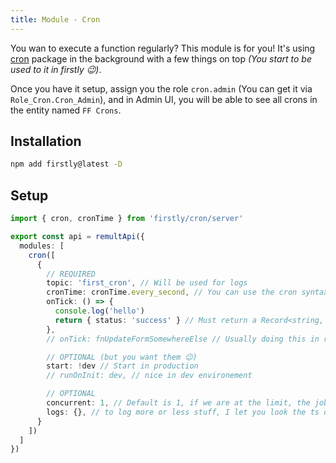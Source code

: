 ```yaml
---
title: Module - Cron
---
```


You wan to execute a function regularly? This module is for you! It's using
[cron](https://www.npmjs.com/package/cron) package in the background with a few things on top _(You
start to be used to it in firstly 😉)_.

Once you have it setup, assign you the role `cron.admin` (You can get it via
`Role_Cron.Cron_Admin`), and in Admin UI, you will be able to see all crons in the entity named
`FF Crons`.

## Installation

```bash
npm add firstly@latest -D
```

## Setup

```ts
import { cron, cronTime } from 'firstly/cron/server'

export const api = remultApi({
  modules: [
    cron([
      {
        // REQUIRED
        topic: 'first_cron', // Will be used for logs
        cronTime: cronTime.every_second, // You can use the cron syntax `* * * * * *` or some built in helpers.
        onTick: () => {
          console.log('hello')
          return { status: 'success' } // Must return a Record<string, any>
        },
        // onTick: fnUpdateFormSomewhereElse // Usually doing this in real life !

        // OPTIONAL (but you want them 😉)
        start: !dev // Start in production
        // runOnInit: dev, // nice in dev environement

        // OPTIONAL
        concurrent: 1, // Default is 1, if we are at the limit, the job will be skipped.
        logs: {}, // to log more or less stuff, I let you look the ts definition.
      }
    ])
  ]
})
```
